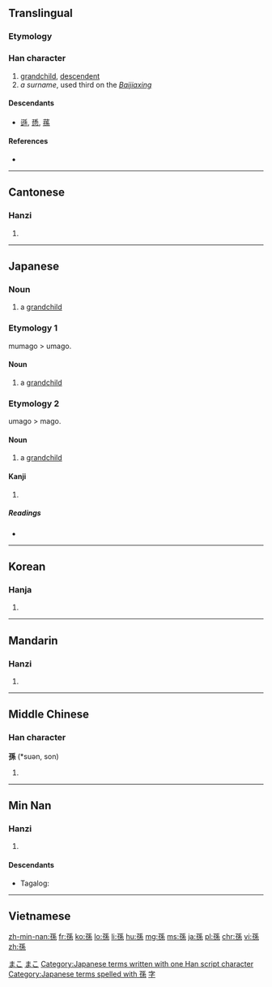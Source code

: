 {{also|孙}}
==Translingual==

===Etymology===
{{Han compound|子|系|t1=son|t2=continue|ls=ic}}

===Han character===
{{Han char|rn=39|rad=子|as=07|sn=10|four=1249<sub>3</sub>|canj=弓木竹女火 (NDHVF)}}

# [[grandchild]], [[descendent]]
# ''a surname'', used third on the ''[[:w:Baijiaxing|Baijiaxing]]''

====Descendants====
* [[遜]], [[愻]], [[蓀]]

====References====
* {{Han ref|kx=0279.230|dkj=06987|dj=0548.190|hdz=21016.050|uh=5B6B|ud=23403|bh=AE5D|bd=44637}}

----

==Cantonese==

===Hanzi===
{{yue-hanzi|jyut=|y=syun1|sim=孙}}

# {{defn|lang=yue|sort=子07}}

----

==Japanese==

===Noun===
{{ja-noun|k|hira=むまご|rom=mumago|hidx=むまご}}

# a [[grandchild]]

===Etymology 1===

mumago > umago.

====Noun====
{{ja-noun|k|hira=うまご|rom=umago|hidx=うまご}}

# a [[grandchild]]

===Etymology 2===

umago > mago.

====Noun====
{{ja-noun|k|hira=まご|rom=mago|hidx=まご}}

# a [[grandchild]]

====Kanji====
{{ja-kanji|grade=4|rs=子07}}

# {{defn|lang=ja|sort=子07}}

=====Readings=====
* {{ja-readings|on=[[そん]] (son)|kun=[[まご]] (mago)}}

[[Category:1000 Japanese basic words|まこ]]
[[Category:ja:Family|まこ]]
[[Category:Japanese terms written with one Han script character]]
[[Category:Japanese terms spelled with 孫]]
----

==Korean==

===Hanja===
{{ko-hanja|hangeul=손|rv=son|mr=son}}

# {{defn|lang=ko|sort=子07}}

----

==Mandarin==

===Hanzi===
{{cmn-hanzi|sim=孙|pin=[[sūn]] ([[sun1]]), [[Sūn]] ([[Sun1]])|wg=sun<sup>1</sup>, Sun<sup>1</sup>}}

# {{defn|lang=cmn|sort=子07}}

[[Category:Mandarin surnames|字]]

----

==Middle Chinese==

===Han character===
'''孫''' (*suən, son)<!--note: asterisk indicates that this character appears more than four times in the Tang Dynasty corpus of literature-->

# {{defn|zhx-mid}}

----

==Min Nan==

===Hanzi===
{{nan-hanzi|poj=sun}}

# {{defn|lang=nan}}

====Descendants====
* {{qualifier|Hokkien dialect}} Tagalog: {{l|tl|Suan}}

----

==Vietnamese==
{{vi-hantu|[[tôn]], [[cháu]], [[tun]]|rs=子07}}

[[zh-min-nan:孫]]
[[fr:孫]]
[[ko:孫]]
[[lo:孫]]
[[li:孫]]
[[hu:孫]]
[[mg:孫]]
[[ms:孫]]
[[ja:孫]]
[[pl:孫]]
[[chr:孫]]
[[vi:孫]]
[[zh:孫]]
